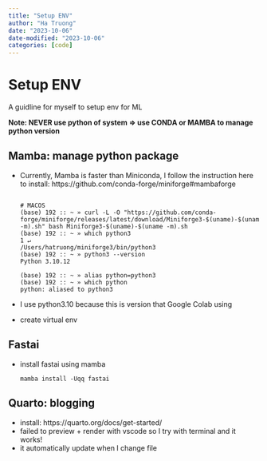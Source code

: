 ```yaml
---
title: "Setup ENV"
author: "Ha Truong"
date: "2023-10-06"
date-modified: "2023-10-06"
categories: [code]
---
```


# Setup ENV
A guidline for myself to setup env for ML

**Note: NEVER use python of system => use CONDA or MAMBA to manage python version**

## Mamba: manage python package
- Currently, Mamba is faster than Miniconda, I follow the instruction here to install: https://github.com/conda-forge/miniforge#mambaforge
  ```
  
  # MACOS 
  (base) 192 :: ~ » curl -L -O "https://github.com/conda-forge/miniforge/releases/latest/download/Miniforge3-$(uname)-$(uname -m).sh" bash Miniforge3-$(uname)-$(uname -m).sh
  (base) 192 :: ~ » which python3                                                                                                                                                                         1 ↵
  /Users/hatruong/miniforge3/bin/python3
  (base) 192 :: ~ » python3 --version
  Python 3.10.12

  (base) 192 :: ~ » alias python=python3
  (base) 192 :: ~ » which python
  python: aliased to python3
  
  ```
- I use python3.10 because this is version that Google Colab using
- create virtual env


## Fastai

- install fastai using mamba
  ```
  mamba install -Uqq fastai
  ```

## Quarto: blogging

- install: https://quarto.org/docs/get-started/
- failed to preview + render with vscode so I try with terminal and it works!
- it automatically update when I change file
